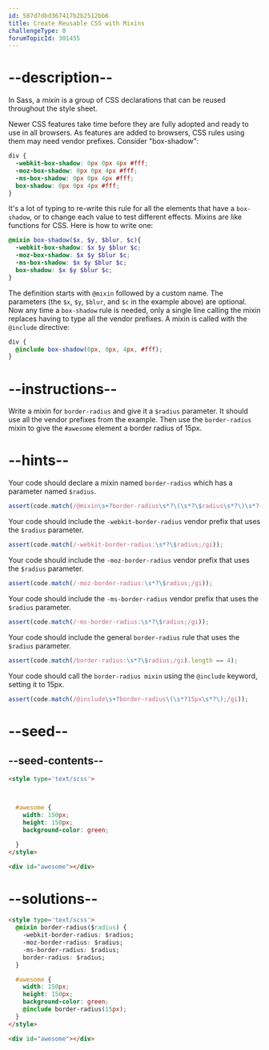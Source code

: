 ```yaml
---
id: 587d7dbd367417b2b2512bb6
title: Create Reusable CSS with Mixins
challengeType: 0
forumTopicId: 301455
---
```


# --description--

In Sass, a <dfn>mixin</dfn> is a group of CSS declarations that can be reused throughout the style sheet.

Newer CSS features take time before they are fully adopted and ready to use in all browsers. As features are added to browsers, CSS rules using them may need vendor prefixes. Consider "box-shadow":

```scss
div {
  -webkit-box-shadow: 0px 0px 4px #fff;
  -moz-box-shadow: 0px 0px 4px #fff;
  -ms-box-shadow: 0px 0px 4px #fff;
  box-shadow: 0px 0px 4px #fff;
}
```

It's a lot of typing to re-write this rule for all the elements that have a `box-shadow`, or to change each value to test different effects. Mixins are like functions for CSS. Here is how to write one:

```scss
@mixin box-shadow($x, $y, $blur, $c){ 
  -webkit-box-shadow: $x $y $blur $c;
  -moz-box-shadow: $x $y $blur $c;
  -ms-box-shadow: $x $y $blur $c;
  box-shadow: $x $y $blur $c;
}
```

The definition starts with `@mixin` followed by a custom name. The parameters (the `$x`, `$y`, `$blur`, and `$c` in the example above) are optional. Now any time a `box-shadow` rule is needed, only a single line calling the mixin replaces having to type all the vendor prefixes. A mixin is called with the `@include` directive:

```scss
div {
  @include box-shadow(0px, 0px, 4px, #fff);
}
```

# --instructions--

Write a mixin for `border-radius` and give it a `$radius` parameter. It should use all the vendor prefixes from the example. Then use the `border-radius` mixin to give the `#awesome` element a border radius of 15px.

# --hints--

Your code should declare a mixin named `border-radius` which has a parameter named `$radius`.

```js
assert(code.match(/@mixin\s+?border-radius\s*?\(\s*?\$radius\s*?\)\s*?{/gi));
```

Your code should include the `-webkit-border-radius` vendor prefix that uses the `$radius` parameter.

```js
assert(code.match(/-webkit-border-radius:\s*?\$radius;/gi));
```

Your code should include the `-moz-border-radius` vendor prefix that uses the `$radius` parameter.

```js
assert(code.match(/-moz-border-radius:\s*?\$radius;/gi));
```

Your code should include the `-ms-border-radius` vendor prefix that uses the `$radius` parameter.

```js
assert(code.match(/-ms-border-radius:\s*?\$radius;/gi));
```

Your code should include the general `border-radius` rule that uses the `$radius` parameter.

```js
assert(code.match(/border-radius:\s*?\$radius;/gi).length == 4);
```

Your code should call the `border-radius mixin` using the `@include` keyword, setting it to 15px.

```js
assert(code.match(/@include\s+?border-radius\(\s*?15px\s*?\);/gi));
```

# --seed--

## --seed-contents--

```html
<style type='text/scss'>



  #awesome {
    width: 150px;
    height: 150px;
    background-color: green;

  }
</style>

<div id="awesome"></div>
```

# --solutions--

```html
<style type='text/scss'>
  @mixin border-radius($radius) {
    -webkit-border-radius: $radius;
    -moz-border-radius: $radius;
    -ms-border-radius: $radius;
    border-radius: $radius;
  }

  #awesome {
    width: 150px;
    height: 150px;
    background-color: green;
    @include border-radius(15px);
  }
</style>

<div id="awesome"></div>
```
